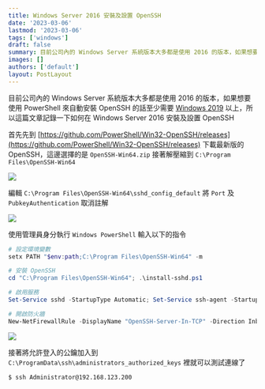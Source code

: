 ```yaml
---
title: Windows Server 2016 安裝及設置 OpenSSH
date: '2023-03-06'
lastmod: '2023-03-06'
tags: ['windows']
draft: false
summary: 目前公司內的 Windows Server 系統版本大多都是使用 2016 的版本，如果想要使用 PowerShell 來自動安裝 OpenSSH 的話至少需要 Windows 2019 以上，所以這篇文章記錄一下如何在 Windows Server 2016 安裝及設置 OpenSSH
images: []
authors: ['default']
layout: PostLayout
---
```


目前公司內的 Windows Server 系統版本大多都是使用 2016 的版本，如果想要使用 PowerShell 來自動安裝 OpenSSH 的話至少需要 [Windows 2019](https://learn.microsoft.com/en-us/windows-server/administration/openssh/openssh_install_firstuse?tabs=gui) 以上，所以這篇文章記錄一下如何在 Windows Server 2016 安裝及設置
OpenSSH

首先先到 [https://github.com/PowerShell/Win32-OpenSSH/releases](https://github.com/PowerShell/Win32-OpenSSH/releases) 下載最新版的 OpenSSH，這邊選擇的是 `OpenSSH-Win64.zip` 接著解壓縮到 `C:\Program Files\OpenSSH-Win64`

![](/static/images/2023/03/06/windows-server-2016-install-openssh/001.png)

編輯 `C:\Program Files\OpenSSH-Win64\sshd_config_default` 將 `Port` 及 `PubkeyAuthentication` 取消註解

![](/static/images/2023/03/06/windows-server-2016-install-openssh/002.png)

使用管理員身分執行 `Windows PowerShell` 輸入以下的指令

```powershell
# 設定環境變數
setx PATH "$env:path;C:\Program Files\OpenSSH-Win64" -m

# 安裝 OpenSSH
cd "C:\Program Files\OpenSSH-Win64"; .\install-sshd.ps1

# 啟用服務
Set-Service sshd -StartupType Automatic; Set-Service ssh-agent -StartupType Automatic; Start-Service sshd; Start-Service ssh-agent

# 開啟防火牆
New-NetFirewallRule -DisplayName "OpenSSH-Server-In-TCP" -Direction Inbound -LocalPort 22 -Protocol TCP -Action Allow
```

![](/static/images/2023/03/06/windows-server-2016-install-openssh/003.png)

接著將允許登入的公鑰加入到 `C:\ProgramData\ssh\administrators_authorized_keys` 裡就可以測試連線了

```bash
$ ssh Administrator@192.168.123.200
```
